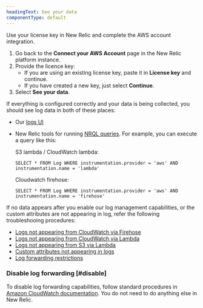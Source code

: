 ```yaml
---
headingText: See your data
componentType: default
---
```

Use your license key in New Relic and complete the AWS account integration.
1. Go back to the <DNT>**Connect your AWS Account**</DNT> page in the New Relic platform instance.
2. Provide the licence key:
   * If you are using an existing license key, paste it in <DNT>**License key**</DNT> and continue.
   * If you have created a new key, just select <DNT>**Continue**</DNT>. 
9. Select <DNT>**See your data**</DNT>.

If everything is configured correctly and your data is being collected, you should see log data in both of these places:

* Our [logs UI](https://one.newrelic.com/launcher/logger.log-launcher)
* New Relic tools for running [NRQL queries](/docs/chart-builder/use-chart-builder/choose-data/use-advanced-nrql-mode-specify-data).
For example, you can execute a query like this:

   S3 lambda / CloudWatch lambda:
   ```
   SELECT * FROM Log WHERE instrumentation.provider = 'aws' AND instrumentation.name = 'lambda'
   ```
   Cloudwatch firehose:
   ```
   SELECT * FROM Log WHERE instrumentation.provider = 'aws' AND instrumentation.name = 'firehose'
   ```

If no data appears after you enable our log management capabilities, or the custom attributes are not appearing in log, refer the following troubleshooing procedures:
* [Logs not appearing from CloudWatch via Firehose](/docs/logs/troubleshooting/aws-log-integration-issues/logs-not-appearing-from-cloudwatch-firehose)
* [Logs not appearing from CloudWatch via Lambda](/docs/logs/troubleshooting/aws-log-integration-issues/logs-not-appearing-from-cloudwatch-lambda)
* [Logs not appearing from S3 via Lambda](/docs/logs/troubleshooting/aws-log-integration-issues/logs-not-appearing-from-s3-lambda)
* [Custom attributes not appearing in logs](/docs/logs/troubleshooting/aws-log-integration-issues/custom-attributes-not-appearing)
* [Log forwarding restrictions](/docs/logs/troubleshooting/aws-log-integration-issues/log-forwarding-restrictions)

### Disable log forwarding [#disable]

To disable log forwarding capabilities, follow standard procedures in [Amazon CloudWatch documentation](https://docs.aws.amazon.com/AmazonCloudWatch/latest/logs/WhatIsCloudWatchLogs.html). You do not need to do anything else in New Relic.
